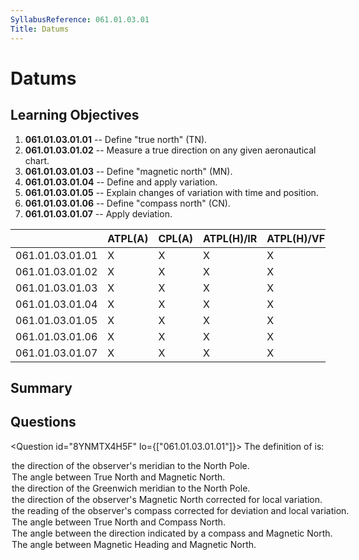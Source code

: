 ```yaml
---
SyllabusReference: 061.01.03.01
Title: Datums
---
```


# Datums

## Learning Objectives

1. **061.01.03.01.01** -- Define "true north" (TN).
2. **061.01.03.01.02** -- Measure a true direction on any given aeronautical
   chart.
3. **061.01.03.01.03** -- Define "magnetic north" (MN).
4. **061.01.03.01.04** -- Define and apply variation.
5. **061.01.03.01.05** -- Explain changes of variation with time and position.
6. **061.01.03.01.06** -- Define "compass north" (CN).
7. **061.01.03.01.07** -- Apply deviation.

|                 | ATPL(A) | CPL(A) | ATPL(H)/IR | ATPL(H)/VFR | CPL(H) | IR  | CBIR(A) |
| --------------- | ------- | ------ | ---------- | ----------- | ------ | --- | ------- |
| 061.01.03.01.01 | X       | X      | X          | X           | X      |     |         |
| 061.01.03.01.02 | X       | X      | X          | X           | X      |     |         |
| 061.01.03.01.03 | X       | X      | X          | X           | X      |     |         |
| 061.01.03.01.04 | X       | X      | X          | X           | X      |     |         |
| 061.01.03.01.05 | X       | X      | X          | X           | X      |     |         |
| 061.01.03.01.06 | X       | X      | X          | X           | X      |     |         |
| 061.01.03.01.07 | X       | X      | X          | X           | X      |     |         |

## Summary

## Questions

<Question id="8YNMTX4H5F" lo={["061.01.03.01.01"]}>
  <Text variant="oneCorrect">
    The definition of <Subject /> is:
  </Text>
  <Option subject={[["True North for any observer"]]}>
    the direction of the observer's meridian to the North Pole.
  </Option>
  <Option subject={[["magnetic variation"]]}>
    The angle between True North and Magnetic North.
  </Option>
  <Option>the direction of the Greenwich meridian to the North Pole.</Option>
  <Option>
    the direction of the observer's Magnetic North corrected for local
    variation.
  </Option>
  <Option>
    the reading of the observer's compass corrected for deviation and local
    variation.
  </Option>
  <Option>The angle between True North and Compass North.</Option>
  <Option>
    The angle between the direction indicated by a compass and Magnetic North.
  </Option>
  <Option>The angle between Magnetic Heading and Magnetic North.</Option>
</Question>
